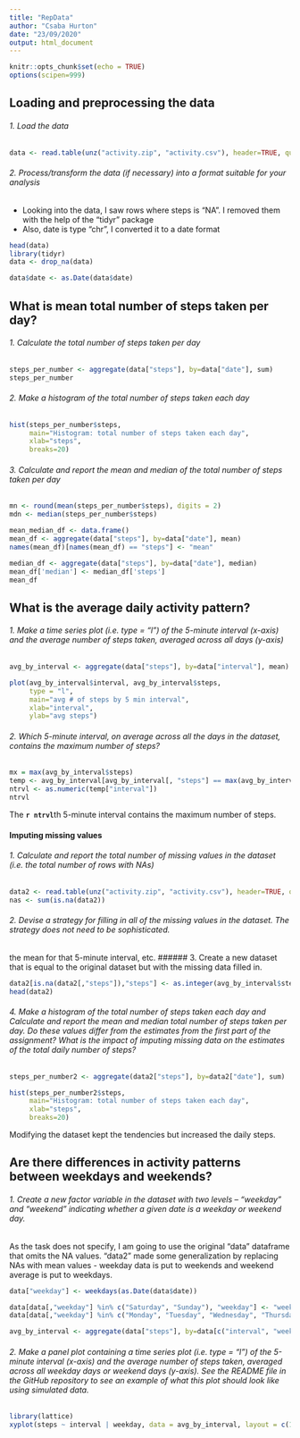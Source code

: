 ```yaml
---
title: "RepData"
author: "Csaba Hurton"
date: "23/09/2020"
output: html_document
---
```


```r
knitr::opts_chunk$set(echo = TRUE)
options(scipen=999)
```

## Loading and preprocessing the data

###### 1. Load the data
```r
data <- read.table(unz("activity.zip", "activity.csv"), header=TRUE, quote="\"", sep=",")

```

###### 2. Process/transform the data (if necessary) into a format suitable for your analysis
- Looking into the data, I saw rows where steps is "NA". I removed them with the help of the "tidyr" package
- Also, date is type "chr", I converted it to a date format
```r
head(data)
library(tidyr)
data <- drop_na(data)

data$date <- as.Date(data$date)

```
## What is mean total number of steps taken per day?
###### 1. Calculate the total number of steps taken per day
```r
steps_per_number <- aggregate(data["steps"], by=data["date"], sum)
steps_per_number
```

###### 2. Make a histogram of the total number of steps taken each day
```r
hist(steps_per_number$steps,
     main="Histogram: total number of steps taken each day", 
     xlab="steps", 
     breaks=20)
```

###### 3. Calculate and report the mean and median of the total number of steps taken per day
```r
mn <- round(mean(steps_per_number$steps), digits = 2)
mdn <- median(steps_per_number$steps)

mean_median_df <- data.frame()
mean_df <- aggregate(data["steps"], by=data["date"], mean)
names(mean_df)[names(mean_df) == "steps"] <- "mean"

median_df <- aggregate(data["steps"], by=data["date"], median)
mean_df['median'] <- median_df['steps']
mean_df

```

## What is the average daily activity pattern?

###### 1. Make a time series plot (i.e. \color{red}{\verb|type = "l"|}type = "l") of the 5-minute interval (x-axis) and the average number of steps taken, averaged across all days (y-axis)
```r
avg_by_interval <- aggregate(data["steps"], by=data["interval"], mean)

plot(avg_by_interval$interval, avg_by_interval$steps, 
     type = "l", 
     main="avg # of steps by 5 min interval", 
     xlab="interval",
     ylab="avg steps")
```
###### 2. Which 5-minute interval, on average across all the days in the dataset, contains the maximum number of steps?
```r
mx = max(avg_by_interval$steps)
temp <- avg_by_interval[avg_by_interval[, "steps"] == max(avg_by_interval$steps),]
ntrvl <- as.numeric(temp["interval"])
ntrvl
```


The **`r ntrvl`**th 5-minute interval contains the maximum number of steps.

#### Imputing missing values

###### 1. Calculate and report the total number of missing values in the dataset (i.e. the total number of rows with NAs)
```r
data2 <- read.table(unz("activity.zip", "activity.csv"), header=TRUE, quote="\"", sep=",")
nas <- sum(is.na(data2))

```
###### 2. Devise a strategy for filling in all of the missing values in the dataset. The strategy does not need to be sophisticated. 
the mean for that 5-minute interval, etc.
###### 3. Create a new dataset that is equal to the original dataset but with the missing data filled in.
```r
data2[is.na(data2[,"steps"]),"steps"] <- as.integer(avg_by_interval$step+0.5)
head(data2)
```
###### 4. Make a histogram of the total number of steps taken each day and Calculate and report the mean and median total number of steps taken per day. Do these values differ from the estimates from the first part of the assignment? What is the impact of imputing missing data on the estimates of the total daily number of steps?
```r
steps_per_number2 <- aggregate(data2["steps"], by=data2["date"], sum)

hist(steps_per_number2$steps,
     main="Histogram: total number of steps taken each day", 
     xlab="steps", 
     breaks=20)
```
Modifying the dataset kept the tendencies but increased the daily steps.

## Are there differences in activity patterns between weekdays and weekends?

###### 1. Create a new factor variable in the dataset with two levels – “weekday” and “weekend” indicating whether a given date is a weekday or weekend day.
As the task does not specify, I am going to use the original "data" dataframe that omits the NA values. "data2" made some generalization by replacing NAs with mean values - weekday data is put to weekends and weekend average is put to weekdays.
```r
data["weekday"] <- weekdays(as.Date(data$date))

data[data[,"weekday"] %in% c("Saturday", "Sunday"), "weekday"] <- "weekend"
data[data[,"weekday"] %in% c("Monday", "Tuesday", "Wednesday", "Thursday", "Friday"), "weekday"] <- "weekday"

avg_by_interval <- aggregate(data["steps"], by=data[c("interval", "weekday")], mean)

```
###### 2. Make a panel plot containing a time series plot (i.e. type = "l") of the 5-minute interval (x-axis) and the average number of steps taken, averaged across all weekday days or weekend days (y-axis). See the README file in the GitHub repository to see an example of what this plot should look like using simulated data.

```r
library(lattice)
xyplot(steps ~ interval | weekday, data = avg_by_interval, layout = c(1,2), type="l", xlab="Interval", ylab="Number of steps")
```

